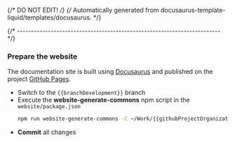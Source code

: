 {/* DO NOT EDIT! */}
{/* Automatically generated from docusaurus-template-liquid/templates/docusaurus. */}

{/* ------------------------------------------------------------------------ */}

### Prepare the website

The documentation site is built using [Docusaurus](https://docusaurus.io) and
published on the project
[GitHub Pages]({{packageHomepage}}).

- Switch to the `{{branchDevelopment}}` branch
- Execute the **website-generate-commons** npm script in the `website/package.json`
  ```sh
  npm run website-generate-commons -C ~/Work/{{githubProjectOrganization}}/{{githubProjectName}}.git/website
  ```
- **Commit** all changes
